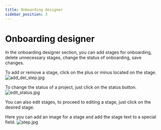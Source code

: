 ```yaml
---
title: Onboarding designer
sidebar_position: 3
---
```


# Onboarding designer

In the onboarding designer section, you can add stages for onboarding, delete unnecessary stages, change the status of onboarding, save changes.

To add or remove a stage, click on the plus or minus located on the stage.
![add_del_step.jpg](./assets/images/add_del_step.jpg)

To change the status of a project, just click on the status button.
![edit_status.jpg](./assets/images/edit_status.jpg)

You can also edit stages, to proceed to editing a stage, just click on the desired stage.

Here you can add an image for a stage and add the stage text to a special field.
![step.jpg](./assets/images/step.jpg)
